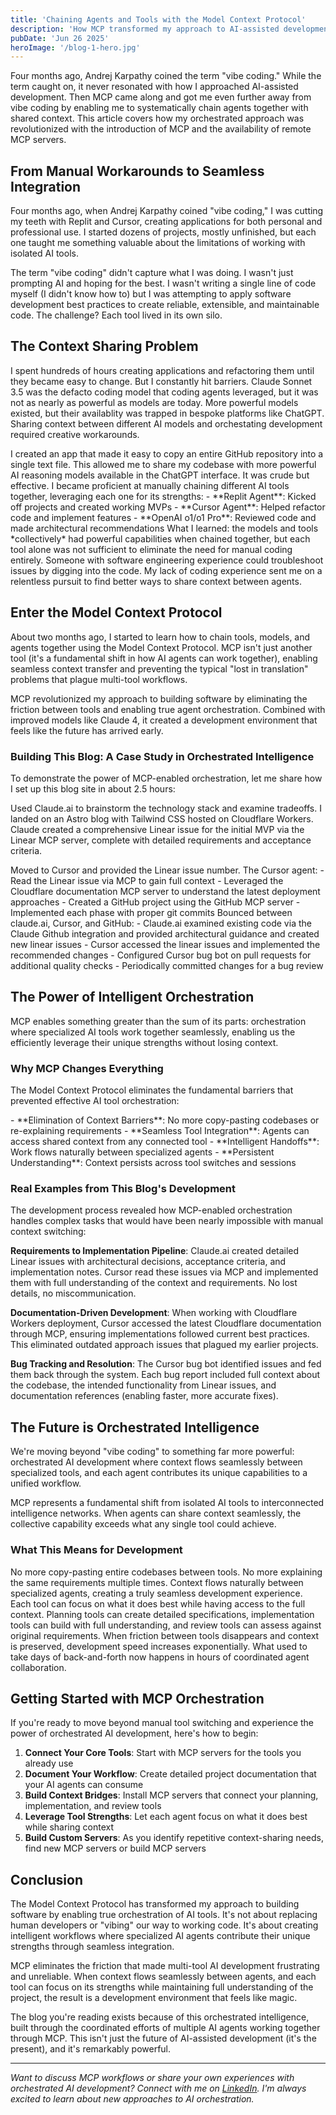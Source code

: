 ```yaml
---
title: 'Chaining Agents and Tools with the Model Context Protocol'
description: 'How MCP transformed my approach to AI-assisted development by enabling seamless context sharing between specialized AI tools, moving beyond manual copy-paste workflows to true agent orchestration.'
pubDate: 'Jun 26 2025'
heroImage: '/blog-1-hero.jpg'
---
```


<CalloutBox type="note" title="Beyond Vibe Coding">
Four months ago, Andrej Karpathy coined the term "vibe coding." While the term caught on, it never resonated with how I approached AI-assisted development. Then MCP came along and got me even further away from vibe coding by enabling me to systematically chain agents together with shared context. This article covers how my orchestrated approach was revolutionized with the introduction of MCP and the availability of remote MCP servers.
</CalloutBox>

## From Manual Workarounds to Seamless Integration

Four months ago, when Andrej Karpathy coined "vibe coding," I was cutting my teeth with Replit and Cursor, creating applications for both personal and professional use. I started dozens of projects, mostly unfinished, but each one taught me something valuable about the limitations of working with isolated AI tools.

The term "vibe coding" didn't capture what I was doing. I wasn't just prompting AI and hoping for the best. I wasn't writing a single line of code myself (I didn't know how to) but I was attempting to apply software development best practices to create reliable, extensible, and maintainable code. The challenge? Each tool lived in its own silo.

## The Context Sharing Problem

I spent hundreds of hours creating applications and refactoring them until they became easy to change. But I constantly hit barriers. Claude Sonnet 3.5 was the defacto coding model that coding agents leveraged, but it was not as nearly as powerful as models are today. More powerful models existed, but their availablity was trapped in bespoke platforms like ChatGPT. Sharing context between different AI models and orchestating development required creative workarounds.

<ProcessStep number="1" title="The Copy-Paste Workflow">
I created an app that made it easy to copy an entire GitHub repository into a single text file. This allowed me to share my codebase with more powerful AI reasoning models available in the ChatGPT interface. It was crude but effective.
</ProcessStep>

<ProcessStep number="2" title="Manual Tool Chaining">
I became proficient at manually chaining different AI tools together, leveraging each one for its strengths:
- **Replit Agent**: Kicked off projects and created working MVPs
- **Cursor Agent**: Helped refactor code and implement features
- **OpenAI o1/o1 Pro**: Reviewed code and made architectural recommendations
</ProcessStep>

<ProcessStep number="3" title="The Collective Intelligence">
What I learned: the models and tools *collectively* had powerful capabilities when chained together, but each tool alone was not sufficient to eliminate the need for manual coding entirely. Someone with software engineering experience could troubleshoot issues by digging into the code. My lack of coding experience sent me on a relentless pursuit to find better ways to share context between agents.
</ProcessStep>

## Enter the Model Context Protocol

About two months ago, I started to learn how to chain tools, models, and agents together using the Model Context Protocol. MCP isn't just another tool (it's a fundamental shift in how AI agents can work together), enabling seamless context transfer and preventing the typical "lost in translation" problems that plague multi-tool workflows.

<CalloutBox type="success" title="The Game Changer">
MCP revolutionized my approach to building software by eliminating the friction between tools and enabling true agent orchestration. Combined with improved models like Claude 4, it created a development environment that feels like the future has arrived early.
</CalloutBox>

### Building This Blog: A Case Study in Orchestrated Intelligence

To demonstrate the power of MCP-enabled orchestration, let me share how I set up this blog site in about 2.5 hours:

<ProcessStep number="1" title="Strategic Planning with Seamless Context">
Used Claude.ai to brainstorm the technology stack and examine tradeoffs. I landed on an Astro blog with Tailwind CSS hosted on Cloudflare Workers. Claude created a comprehensive Linear issue for the initial MVP via the Linear MCP server, complete with detailed requirements and acceptance criteria.
</ProcessStep>

<VideoDemo
  src="/Set up linear integration.mp4"
  type="tutorial"
  title="Setting Up Linear MCP Integration"
  description="Quick demonstration of connecting the Linear MCP server to enable seamless issue management from AI agents."
  size="medium"
  position="center"
/>

<ProcessStep number="2" title="Implementation with Full Context Awareness">
Moved to Cursor and provided the Linear issue number. The Cursor agent:
- Read the Linear issue via MCP to gain full context
- Leveraged the Cloudflare documentation MCP server to understand the latest deployment approaches
- Created a GitHub project using the GitHub MCP server
- Implemented each phase with proper git commits
</ProcessStep>

<ProcessStep number="3" title="Iterative Refinement with Orchestrated Intelligence">
Bounced between claude.ai, Cursor, and GitHub:
- Claude.ai examined existing code via the Claude Github integration and provided architectural guidance and created new linear issues
- Cursor accessed the linear issues and implemented the recommended changes
- Configured Cursor bug bot on pull requests for additional quality checks
- Periodically committed changes for a bug review
</ProcessStep>

## The Power of Intelligent Orchestration

MCP enables something greater than the sum of its parts: orchestration where specialized AI tools work together seamlessly, enabling us the efficiently leverage their unique strengths without losing context.

### Why MCP Changes Everything

The Model Context Protocol eliminates the fundamental barriers that prevented effective AI tool orchestration:

<CalloutBox type="info" title="MCP's Revolutionary Impact">
- **Elimination of Context Barriers**: No more copy-pasting codebases or re-explaining requirements
- **Seamless Tool Integration**: Agents can access shared context from any connected tool
- **Intelligent Handoffs**: Work flows naturally between specialized agents
- **Persistent Understanding**: Context persists across tool switches and sessions
</CalloutBox>

### Real Examples from This Blog's Development

The development process revealed how MCP-enabled orchestration handles complex tasks that would have been nearly impossible with manual context switching:

**Requirements to Implementation Pipeline**: Claude.ai created detailed Linear issues with architectural decisions, acceptance criteria, and implementation notes. Cursor read these issues via MCP and implemented them with full understanding of the context and requirements. No lost details, no miscommunication.

**Documentation-Driven Development**: When working with Cloudflare Workers deployment, Cursor accessed the latest Cloudflare documentation through MCP, ensuring implementations followed current best practices. This eliminated outdated approach issues that plagued my earlier projects.

**Bug Tracking and Resolution**: The Cursor bug bot identified issues and fed them back through the system. Each bug report included full context about the codebase, the intended functionality from Linear issues, and documentation references (enabling faster, more accurate fixes).

## The Future is Orchestrated Intelligence

We're moving beyond "vibe coding" to something far more powerful: orchestrated AI development where context flows seamlessly between specialized tools, and each agent contributes its unique capabilities to a unified workflow.

<CalloutBox type="info" title="The Orchestration Revolution">
MCP represents a fundamental shift from isolated AI tools to interconnected intelligence networks. When agents can share context seamlessly, the collective capability exceeds what any single tool could achieve.
</CalloutBox>

### What This Means for Development

<ProcessStep number="1" title="Elimination of Manual Context Management">
No more copy-pasting entire codebases between tools. No more explaining the same requirements multiple times. Context flows naturally between specialized agents, creating a truly seamless development experience.
</ProcessStep>

<ProcessStep number="2" title="Intelligent Specialization">
Each tool can focus on what it does best while having access to the full context. Planning tools can create detailed specifications, implementation tools can build with full understanding, and review tools can assess against original requirements.
</ProcessStep>

<ProcessStep number="3" title="Exponentially Accelerated Development">
When friction between tools disappears and context is preserved, development speed increases exponentially. What used to take days of back-and-forth now happens in hours of coordinated agent collaboration.
</ProcessStep>

## Getting Started with MCP Orchestration

If you're ready to move beyond manual tool switching and experience the power of orchestrated AI development, here's how to begin:

1. **Connect Your Core Tools**: Start with MCP servers for the tools you already use
2. **Document Your Workflow**: Create detailed project documentation that your AI agents can consume
3. **Build Context Bridges**: Install MCP servers that connect your planning, implementation, and review tools
4. **Leverage Tool Strengths**: Let each agent focus on what it does best while sharing context
5. **Build Custom Servers**: As you identify repetitive context-sharing needs, find new MCP servers or build MCP servers

<ResourceCard
  title="Model Context Protocol Documentation"
  url="https://modelcontextprotocol.io/"
  description="The official MCP documentation with implementation guides and server examples."
  type="docs"
  author="Anthropic"
/>

<ResourceCard
  title="Cloudflare MCP Servers"
  url="https://developers.cloudflare.com/agents/model-context-protocol/mcp-servers-for-cloudflare/"
  description="Official MCP servers for Cloudflare services including Workers, R2, D1, and more."
  type="tool"
  author="Cloudflare"
/>

<ResourceCard
  title="Andrej Karpathy on Vibe Coding"
  url="https://x.com/karpathy/status/1886192184808149383"
  description="The original tweet that coined the term 'vibe coding' and sparked discussions about AI-assisted development."
  type="article"
  author="Andrej Karpathy"
/>

## Conclusion

The Model Context Protocol has transformed my approach to building software by enabling true orchestration of AI tools. It's not about replacing human developers or "vibing" our way to working code. It's about creating intelligent workflows where specialized AI agents contribute their unique strengths through seamless integration.

MCP eliminates the friction that made multi-tool AI development frustrating and unreliable. When context flows seamlessly between agents, and each tool can focus on its strengths while maintaining full understanding of the project, the result is a development environment that feels like magic.

The blog you're reading exists because of this orchestrated intelligence, built through the coordinated efforts of multiple AI agents working together through MCP. This isn't just the future of AI-assisted development (it's the present), and it's remarkably powerful.

---

*Want to discuss MCP workflows or share your own experiences with orchestrated AI development? Connect with me on [LinkedIn](https://www.linkedin.com/in/michael-collier-5565b919/). I'm always excited to learn about new approaches to AI orchestration.*
